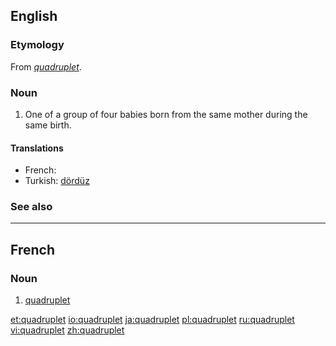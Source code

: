 {{wikipedia}}
==English==

===Etymology===
From {{etyl|fr}} ''[[#French|quadruplet]]''.

===Noun===
{{en-noun}}

# One of a group of four babies born from the same mother during the same birth.

====Translations====
* French: {{t+|fr|quadruplé}}
* Turkish: [[dördüz]]

===See also===
{{coefficient}}

----

==French==

===Noun===
{{fr-noun|m}}

# [[#Noun|quadruplet]]

[[et:quadruplet]]
[[io:quadruplet]]
[[ja:quadruplet]]
[[pl:quadruplet]]
[[ru:quadruplet]]
[[vi:quadruplet]]
[[zh:quadruplet]]